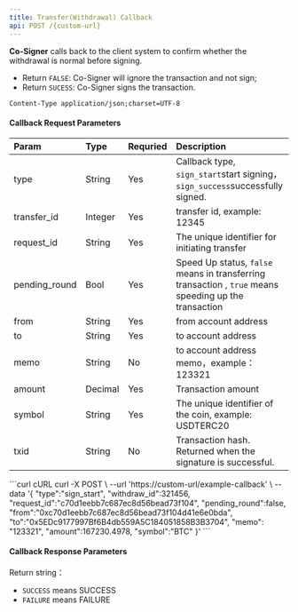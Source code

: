 ---
title: Transfer(Withdrawal) Callback
api: POST /{custom-url}
---


**Co-Signer** calls back to the client system to confirm whether the withdrawal is normal before signing.
* Return `FALSE`: Co-Signer will ignore the transaction and not sign;
* Return `SUCESS`: Co-Signer signs the transaction.

`Content-Type application/json;charset=UTF-8`


#### Callback Request Parameters


| Param         | Type    | Requried | Description                                                  |
| :------------ | :------ | :------- | :----------------------------------------------------------- |
| type          | String  | Yes      | Callback type, `sign_start`start signing，`sign_success`successfully signed. |
| transfer_id   | Integer | Yes      | transfer id, example: 12345                                  |
| request_id    | String  | Yes      | The unique identifier for initiating transfer                |
| pending_round | Bool    | Yes      | Speed Up status, `false` means in transferring transaction , `true` means speeding up the transaction |
| from          | String  | Yes      | from account address                                         |
| to            | String  | Yes      | to account address                                           |
| memo          | String  | No       | to account address memo，example：123321                     |
| amount        | Decimal | Yes      | Transaction amount                                           |
| symbol        | String  | Yes      | The unique identifier of the coin, example: USDTERC20        |
| txid          | String  | No       | Transaction hash. Returned when the signature is successful. |


<RequestExample>
  ```curl cURL
  curl -X POST \
  --url 'https://custom-url/example-callback' \
  --data '{
        "type":"sign_start",
        "withdraw_id":321456,
        "request_id":"c70d1eebb7c687ec8d56bead73f104",
        "pending_round":false,
        "from":"0xc70d1eebb7c687ec8d56bead73f104d41e6e0bda",
        "to":"0x5EDc9177997Bf6B4db559A5C184051858B3B3704",
        "memo": "123321",
        "amount":167230.4978,
        "symbol":"BTC"
  }'
  ```
</RequestExample>


####  Callback Response Parameters

Return string：
* `SUCCESS` means SUCCESS
* `FAILURE` means FAILURE
